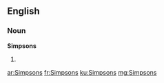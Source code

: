 ==English==

===Noun===
'''Simpsons'''

# {{plural of|Simpson}}

[[ar:Simpsons]]
[[fr:Simpsons]]
[[ku:Simpsons]]
[[mg:Simpsons]]